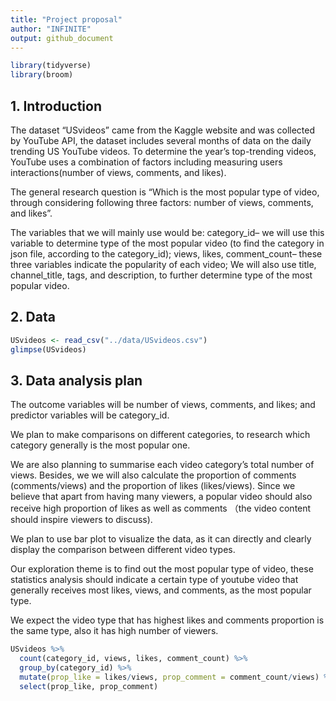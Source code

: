 ```yaml
---
title: "Project proposal"
author: "INFINITE"
output: github_document
---
```


```r
library(tidyverse)
library(broom)
```

## 1. Introduction

The dataset "USvideos" came from the Kaggle website and was collected by YouTube API, the dataset includes several months of data on the daily trending US YouTube videos. To determine the year’s top-trending videos, YouTube uses a combination of factors including measuring users interactions(number of views, comments, and likes). 

The general research question is “Which is the most popular type of video, through considering following three factors: number of views, comments, and likes". 

The variables that we will mainly use would be:
category_id-- we will use this variable to determine type of the most popular video (to find the category in json file, according to the category_id);
views, likes, comment_count-- these three variables indicate the popularity of each video;
We will also use title, channel_title, tags, and description, to further determine type of the most popular video.


## 2. Data
```r
USvideos <- read_csv("../data/USvideos.csv")
glimpse(USvideos)
```


## 3. Data analysis plan

The outcome variables will be number of views, comments, and likes; and predictor variables will be category_id.

We plan to make comparisons on different categories, to research which category generally is the most popular one.

We are also planning to summarise each video category's total number of views. Besides, we we will also calculate the proportion of comments (comments/views) and the proportion of likes (likes/views). Since we believe that apart from having many viewers, a popular video should also receive high proportion of likes as well as comments （the video content should inspire viewers to discuss).

We plan to use bar plot to visualize the data, as it can directly and clearly display the comparison between different video types. 

Our exploration theme is to find out the most popular type of video, these statistics analysis should indicate a certain type of youtube video that generally receives most likes, views, and comments, as the most popular type.

We expect the video type that has highest likes and comments proportion is the same type, also it has high number of viewers.

```r
USvideos %>%
  count(category_id, views, likes, comment_count) %>%
  group_by(category_id) %>%
  mutate(prop_like = likes/views, prop_comment = comment_count/views) %>%
  select(prop_like, prop_comment)
```


